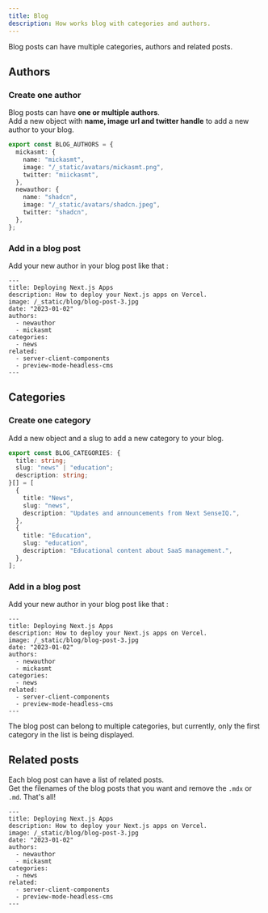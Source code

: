 ```yaml
---
title: Blog
description: How works blog with categories and authors.
---
```


Blog posts can have multiple categories, authors and related posts.

## Authors

### Create one author

Blog posts can have **one or multiple authors**. <br /> Add a new object with **name, image url and twitter handle** to add a new author to your blog.

```ts title="config/blog.ts" {7-11}
export const BLOG_AUTHORS = {
  mickasmt: {
    name: "mickasmt",
    image: "/_static/avatars/mickasmt.png",
    twitter: "miickasmt",
  },
  newauthor: {
    name: "shadcn",
    image: "/_static/avatars/shadcn.jpeg",
    twitter: "shadcn",
  },
};
```

### Add in a blog post

Add your new author in your blog post like that :

```mdx {6-8}
---
title: Deploying Next.js Apps
description: How to deploy your Next.js apps on Vercel.
image: /_static/blog/blog-post-3.jpg
date: "2023-01-02"
authors:
  - newauthor
  - mickasmt
categories:
  - news
related:
  - server-client-components
  - preview-mode-headless-cms
---
```

## Categories

### Create one category

Add a new object and a slug to add a new category to your blog.

```ts title="config/blog.ts" {3,6-10}
export const BLOG_CATEGORIES: {
  title: string;
  slug: "news" | "education";
  description: string;
}[] = [
  {
    title: "News",
    slug: "news",
    description: "Updates and announcements from Next SenseIQ.",
  },
  {
    title: "Education",
    slug: "education",
    description: "Educational content about SaaS management.",
  },
];
```

### Add in a blog post

Add your new author in your blog post like that :

```mdx {9-10}
---
title: Deploying Next.js Apps
description: How to deploy your Next.js apps on Vercel.
image: /_static/blog/blog-post-3.jpg
date: "2023-01-02"
authors:
  - newauthor
  - mickasmt
categories:
  - news
related:
  - server-client-components
  - preview-mode-headless-cms
---
```

<Callout type="warning">
  The blog post can belong to multiple categories, but currently, only the first
  category in the list is being displayed.
</Callout>

## Related posts

Each blog post can have a list of related posts. <br/> Get the filenames of the blog posts that you want and remove the `.mdx` or `.md`. That's all!

```mdx {11-13}
---
title: Deploying Next.js Apps
description: How to deploy your Next.js apps on Vercel.
image: /_static/blog/blog-post-3.jpg
date: "2023-01-02"
authors:
  - newauthor
  - mickasmt
categories:
  - news
related:
  - server-client-components
  - preview-mode-headless-cms
---
```

